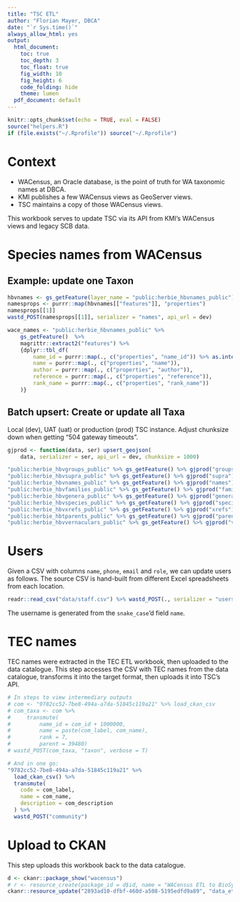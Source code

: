 ```yaml
---
title: "TSC ETL"
author: "Florian Mayer, DBCA"
date: "`r Sys.time()`"
always_allow_html: yes
output:
  html_document:
    toc: true
    toc_depth: 3
    toc_float: true
    fig_width: 10
    fig_height: 6
    code_folding: hide
    theme: lumen
  pdf_document: default
---
```


```r
knitr::opts_chunk$set(echo = TRUE, eval = FALSE)
source("helpers.R")
if (file.exists("~/.Rprofile")) source("~/.Rprofile")
```

# Context

* WACensus, an Oracle database, is the point of truth for WA taxonomic names at DBCA.
* KMI publishes a few WACensus views as GeoServer views.
* TSC maintains a copy of those WACensus views.

This workbook serves to update TSC via its API from KMI's WACensus views and legacy SCB data.

# Species names from WACensus

## Example: update one Taxon

```r
hbvnames <- gs_getFeature(layer_name = "public:herbie_hbvnames_public")
namesprops <- purrr::map(hbvnames[["features"]], "properties")
namesprops[[1]]
wastd_POST(namesprops[[1]], serializer = "names", api_url = dev)
```

```r
wace_names <- "public:herbie_hbvnames_public" %>% 
    gs_getFeature()  %>% 
    magrittr::extract2("features") %>% 
    {dplyr::tbl_df(
        name_id = purrr::map(., c("properties", "name_id")) %>% as.integer(),
        name = purrr::map(., c("properties", "name")),
        author = purrr::map(., c("properties", "author")),
        reference = purrr::map(., c("properties", "reference")),
        rank_name = purrr::map(., c("properties", "rank_name"))
    )}
```

## Batch upsert: Create or update all Taxa
Local (dev), UAT (uat) or production (prod) TSC instance. 
Adjust chunksize down when getting "504 gateway timeouts".

```r
gjprod <- function(data, ser) upsert_geojson(
    data, serializer = ser, api_url = dev, chunksize = 1000)

"public:herbie_hbvgroups_public" %>% gs_getFeature() %>% gjprod("groups")
"public:herbie_hbvsupra_public" %>% gs_getFeature() %>% gjprod("supra")
"public:herbie_hbvnames_public" %>% gs_getFeature() %>% gjprod("names")
"public:herbie_hbvfamilies_public" %>% gs_getFeature() %>% gjprod("families")
"public:herbie_hbvgenera_public" %>% gs_getFeature() %>% gjprod("genera")
"public:herbie_hbvspecies_public" %>% gs_getFeature() %>% gjprod("species")
"public:herbie_hbvxrefs_public" %>% gs_getFeature() %>% gjprod("xrefs")
"public:herbie_hbtparents_public" %>% gs_getFeature() %>% gjprod("parents")
"public:herbie_hbvvernaculars_public" %>% gs_getFeature() %>% gjprod("vernaculars")
```


# Users
Given a CSV with columns `name`, `phone`, `email` and `role`, we can update users as follows.
The source CSV is hand-built from different Excel spreadsheets from each location.

```r
readr::read_csv("data/staff.csv") %>% wastd_POST(., serializer = "users", verbose = TRUE)
```

The username is generated from the `snake_case`'d field `name`.

# TEC names
TEC names were extracted in the TEC ETL workbook, then uploaded to the data catalogue.
This step accesses the CSV with TEC names from the data catalogue, transforms it into the target
format, then uploads it into TSC's API.

```r
# In steps to view intermediary outputs
# com <- "9782cc52-7be8-494a-a7da-51845c119a21" %>% load_ckan_csv
# com_taxa <- com %>%
#     transmute(
#         name_id = com_id + 1000000,
#         name = paste(com_label, com_name),
#         rank = 7,
#         parent = 39480)
# wastd_POST(com_taxa, "taxon", verbose = T)

# And in one go:
"9782cc52-7be8-494a-a7da-51845c119a21" %>%
  load_ckan_csv() %>%
  transmute(
    code = com_label,
    name = com_name,
    description = com_description
  ) %>%
  wastd_POST("community")
```

# Upload to CKAN
This step uploads this workbook back to the data catalogue.

```r
d <- ckanr::package_show("wacensus")
# r <- resource_create(package_id = d$id, name = "WACensus ETL to BioSysTT", format = "HTML", upload = "data_etl_wacensus.html")
ckanr::resource_update("2893ad10-dfbf-460d-a508-5195edfd9a89", "data_etl_wacensus.html")
```

